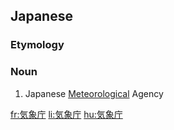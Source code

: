 ==Japanese==
{{ja-kanjitab|き|しょう|ちょう|yomi=on}}

===Etymology===
{{suffix|気象|庁|lang=ja|t1=weather|t2=agency|sort=きしょうちょうs}}

===Noun===
{{ja-noun|きしょうちょう}}

# Japanese [[meteorological|Meteorological]] Agency

[[fr:気象庁]]
[[li:気象庁]]
[[hu:気象庁]]